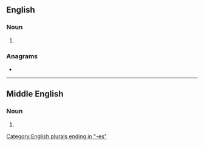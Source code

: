 ==English==

===Noun===
{{head|en|noun plural form}}

# {{plural of|ostrich|lang=en}}

===Anagrams===
* {{anagrams|en|a=cehiorsst|trichoses}}

[[Category:English plurals ending in "-es"]]

----

==Middle English==

===Noun===
{{head|enm|noun plural form}}

# {{plural of|ostrich|lang=enm}}